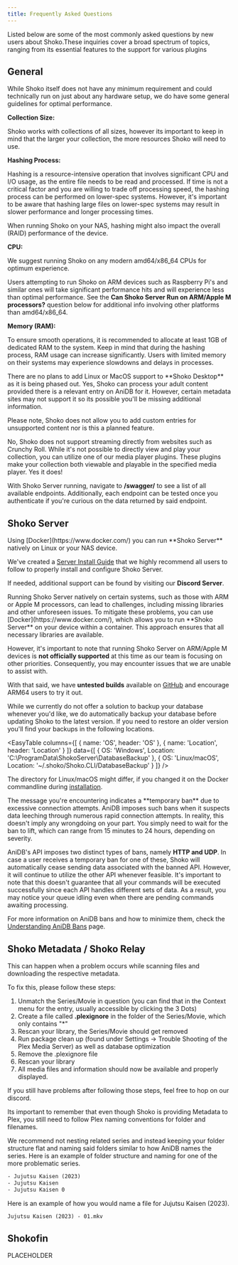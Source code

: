 ```yaml
---
title: Frequently Asked Questions
---
```


Listed below are some of the most commonly asked questions by new users about Shoko.These inquiries cover a broad
spectrum of topics, ranging from its essential features to the support for various plugins

## General

<Accordion title='What Are The System Requirements?'>
  While Shoko itself does not have any minimum requirement and could technically run on just about any hardware setup,
  we do have some general guidelines for optimal performance.

  **Collection Size:**

  Shoko works with collections of all sizes, however its important to keep in mind that the larger your collection,
  the more resources Shoko will need to use.

  **Hashing Process:**

  Hashing is a resource-intensive operation that involves significant CPU and I/O usage, as the entire file needs to
  be read and processed. If time is not a critical factor and you are willing to trade off processing speed, the
  hashing process can be performed on lower-spec systems. However, it's important to be aware that hashing large files
  on lower-spec systems may result in slower performance and longer processing times.

  When running Shoko on your NAS, hashing might also impact the overall (RAID) performance of the device.

  **CPU:**

  We suggest running Shoko on any modern amd64/x86_64 CPUs for optimum experience.

  Users attempting to run Shoko on ARM devices such as Raspberry Pi's and similar ones will take significant
  performance hits and will experience less than optimal performance. See the
  **Can Shoko Server Run on ARM/Apple M processors?** question below for additional info involving other
  platforms than amd64/x86_64.

  **Memory (RAM):**

  To ensure smooth operations, it is recommended to allocate at least 1GB of dedicated RAM to the system. Keep in mind
  that during the hashing process, RAM usage can increase significantly. Users with limited memory on their systems
  may experience slowdowns and delays in processes.
</Accordion>

<Accordion title='What About Shoko Desktop on Linux/MacOS?'>
  There are no plans to add Linux or MacOS support to **Shoko Desktop** as it is being phased out.
</Accordion>

<Accordion title='Does Shoko Support Adult Content?'>
  Yes, Shoko can process your adult content provided there is a relevant entry on AniDB for it. However, certain
  metadata sites may not support it so its possible you'll be missing additional information.

  Please note, Shoko does not allow you to add custom entries for unsupported content nor is this a planned feature.
</Accordion>

<Accordion title='Does Shoko Support Streaming From Different Websites?'>
  No, Shoko does not support streaming directly from websites such as Crunchy Roll.
</Accordion>

<Accordion title='Does Shoko Allow Me to Stream my Collection?'>
  While it's not possible to directly view and play your collection, you can utilize one of our media player plugins.
  These plugins make your collection both viewable and playable in the specified media player.
</Accordion>

<Accordion title='Does Shoko Have a Public API?'>
  Yes it does!

  With Shoko Server running, navigate to **/swagger/** to see a list of all available endpoints. Additionally, each
  endpoint can be tested once you authenticate if you're curious on the data returned by said endpoint.
</Accordion>

## Shoko Server

<Accordion title='Does Shoko Server Run on Linux/NAS?'>
  Using [Docker](https://www.docker.com/) you can run **Shoko Server** natively on Linux or your NAS device.

  We've created a [Server Install Guide](/getting-started/installing-shoko-server) that we highly recommend all users
  to follow to properly install and configure Shoko Server.

  If needed, additional support can be found by visiting our **Discord Server**.
</Accordion>

<Accordion title='Can Shoko Server Run on ARM/Apple M processors?'>
  Running Shoko Server natively on certain systems, such as those with ARM or Apple M processors, can lead to
  challenges, including missing libraries and other unforeseen issues. To mitigate these problems, you can use
  [Docker](https://www.docker.com/), which allows you to run **Shoko Server** on your device within a container.
  This approach ensures that all necessary libraries are available.

  However, it's important to note that running Shoko Server on ARM/Apple M devices is **not officially supported**
  at this time as our team is focusing on other priorities. Consequently, you may encounter issues that we are unable
  to assist with.

  With that said, we have **untested builds** available on [GitHub](https://github.com/ShokoAnime/ShokoServer/releases)
  and encourage ARM64 users to try it out.
</Accordion>

<Accordion title='How Do I Backup My Collection?'>
  While we currently do not offer a solution to backup your database whenever you'd like, we do automatically backup
  your database before updating Shoko to the latest version. If you need to restore an older version you'll find your
  backups in the following locations.

 <EasyTable
  columns={[
    { name: 'OS', header: 'OS' },
    { name: 'Location', header: 'Location' }
  ]}
  data={[
    {
      OS: 'Windows',
      Location: 'C:\\ProgramData\\ShokoServer\\DatabaseBackup'
    },
    {
      OS: 'Linux/macOS',
      Location: '~/.shoko/Shoko.CLI/DatabaseBackup'
    }
  ]}
/>

  The directory for Linux/macOS might differ, if you changed it on the Docker commandline during
  [installation](/getting-started/installing-shoko-server).
</Accordion>

<Accordion title="I've Been Banned From AniDB?">
  The message you're encountering indicates a **temporary ban** due to excessive connection attempts. AniDB imposes such
  bans when it suspects data leeching through numerous rapid connection attempts. In reality, this doesn't imply any
  wrongdoing on your part. You simply need to wait for the ban to lift, which can range from 15 minutes to 24 hours,
  depending on severity.

  AniDB's API imposes two distinct types of bans, namely **HTTP and UDP**. In case a user receives a temporary ban for one
  of these, Shoko will automatically cease sending data associated with the banned API. However, it will continue to
  utilize the other API whenever feasible. It's important to note that this doesn't guarantee that all your commands
  will be executed successfully since each API handles different sets of data. As a result, you may notice your queue
  idling even when there are pending commands awaiting processing.

  For more information on AniDB bans and how to minimize them, check the
  [Understanding AniDB Bans](/shoko-server/anidb-ban/) page.
</Accordion>

## Shoko Metadata / Shoko Relay

<Accordion title="I'm Missing Posters/Information In Plex When Using ShokoMetadata?">
  This can happen when a problem occurs while scanning files and downloading the respective metadata.

  To fix this, please follow these steps:

  1. Unmatch the Series/Movie in question (you can find that in the Context menu for the entry, usually accessible by
  clicking the 3 Dots)
  2. Create a file called **.plexignore** in the folder of the Series/Movie, which only contains "\*"
  3. Rescan your library, the Series/Movie should get removed
  4. Run package clean up (found under Settings -> Trouble Shooting of the Plex Media Server) as well as database
  optimization
  5. Remove the .plexignore file
  6. Rescan your library
  7. All media files and information should now be available and properly displayed.

  If you still have problems after following those steps, feel free to hop on our discord.
</Accordion>

<Accordion title='Series Are Not Being Grouped Properly / Episode Imported But Not Showing Up'>
  Its important to remember that even though Shoko is providing Metadata to Plex, you still need to follow Plex naming
  conventions for folder and filenames.

  We recommend not nesting related series and instead keeping your folder structure flat and naming said folders
  similar to how AniDB names the series. Here is an example of folder structure and naming for one of the more
  problematic series.

  ```txt
  - Jujutsu Kaisen (2023)
  - Jujutsu Kaisen
  - Jujutsu Kaisen 0
  ```
  Here is an example of how you would name a file for Jujutsu Kaisen (2023).

  ```txt
  Jujutsu Kaisen (2023) - 01.mkv
  ```

</Accordion>

## Shokofin

<Accordion title="Why are my series not being grouped according to my collections in Shoko?">
 PLACEHOLDER
</Accordion>
